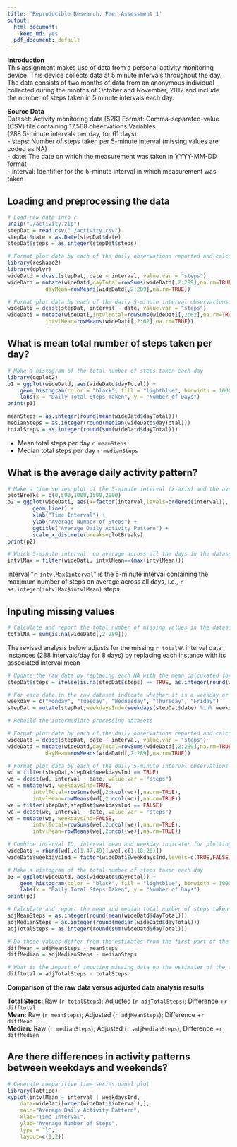 ```yaml
---
title: 'Reproducible Research: Peer Assessment 1'
output:
  html_document:
    keep_md: yes
  pdf_document: default
---
```

**Introduction**  
This assignment makes use of data from a personal activity monitoring device.
This device collects data at 5 minute intervals throughout the day. The data
consists of two months of data from an anonymous individual collected during
the months of October and November, 2012 and include the number of steps
taken in 5 minute intervals each day.

**Source Data**  
Dataset: Activity monitoring data [52K]
Format: Comma-separated-value (CSV) file containing 17,568 observations
Variables  
(288 5-minute intervals per day, for 61 days):  
- steps: Number of steps taken per 5-minute interval (missing values are
coded as NA)  
- date: The date on which the measurement was taken in YYYY-MM-DD
format  
- interval: Identifier for the 5-minute interval in which measurement was
taken

## Loading and preprocessing the data
```r
# Load raw data into r
unzip("./activity.zip")
stepDat = read.csv("./activity.csv")
stepDat$date = as.Date(stepDat$date)
stepDat$steps = as.integer(stepDat$steps)

# Format plot data by each of the daily observations reported and calculate each day's total and mean
library(reshape2)
library(dplyr)
wideDatd = dcast(stepDat, date ~ interval, value.var = "steps")
wideDatd = mutate(wideDatd,dayTotal=rowSums(wideDatd[,2:289],na.rm=TRUE),
            dayMean=rowMeans(wideDatd[,2:289],na.rm=TRUE))

# Format plot data by each of the daily 5-minute interval observations reported and calculate each interval's total and mean
wideDati = dcast(stepDat, interval ~ date, value.var = "steps")
wideDati = mutate(wideDati,intvlTotal=rowSums(wideDati[,2:62],na.rm=TRUE),
            intvlMean=rowMeans(wideDati[,2:62],na.rm=TRUE))
```


## What is mean total number of steps taken per day?

```r
# Make a histogram of the total number of steps taken each day
library(ggplot2)
p1 = ggplot(wideDatd, aes(wideDatd$dayTotal)) + 
    geom_histogram(color = "black", fill = "lightblue", binwidth = 1000) +
    labs(x = "Daily Total Steps Taken", y = "Number of Days")
print(p1)

meanSteps = as.integer(round(mean(wideDatd$dayTotal)))
medianSteps = as.integer(round(median(wideDatd$dayTotal)))
totalSteps = as.integer(round(sum(wideDatd$dayTotal)))
```

- Mean total steps per day `r meanSteps`  
- Median total steps per day `r medianSteps`  

## What is the average daily activity pattern?

```r
# Make a time series plot of the 5-minute interval (x-axis) and the average number of steps taken, averaged across all days (y-axis)
plotBreaks = c(0,500,1000,1500,2000)
p2 = ggplot(wideDati, aes(x=factor(interval,levels=ordered(interval)), y=intvlMean, group=1)) +
        geom_line() +
        xlab("Time Interval") + 
        ylab("Average Number of Steps") +
        ggtitle("Average Daily Activity Pattern") +
        scale_x_discrete(breaks=plotBreaks)
print(p2)
```

```r
# Which 5-minute interval, on average across all the days in the dataset, contains the maximum number of steps?
intvlMax = filter(wideDati, intvlMean==(max(intvlMean)))
```

Interval "`r intvlMax$interval`" is the 5-minute interval containing the maximum number of steps on average across all days, i.e., `r as.integer(intvlMax$intvlMean)` steps.

## Inputing missing values

```r
# Calculate and report the total number of missing values in the dataset 
totalNA = sum(is.na(wideDatd[,2:289]))
```

The revised analysis below adjusts for the missing `r totalNA` interval data instances (288 intervals/day for 8 days) by replacing each instance with its associated interval mean

```r
# Update the raw data by replacing each NA with the mean calculated for its 5-minute interval
stepDat$steps = ifelse(is.na(stepDat$steps) == TRUE, as.integer(round(wideDati$intvlMean))[wideDati$interval %in% stepDat$interval], stepDat$steps)

# For each date in the raw dataset indicate whether it is a weekday or a weekend day
weekday = c("Monday", "Tuesday", "Wednesday", "Thursday", "Friday")
stepDat = mutate(stepDat,weekdaysInd=(weekdays(stepDat$date) %in% weekday))

# Rebuild the intermediate processing datasets

# Format plot data by each of the daily observations reported and calculate each day's total and mean
wideDatd = dcast(stepDat, date ~ interval, value.var = "steps")
wideDatd = mutate(wideDatd,dayTotal=rowSums(wideDatd[,2:289],na.rm=TRUE),
            dayMean=rowMeans(wideDatd[,2:289],na.rm=TRUE))

# Format plot data by each of the daily 5-minute interval observations reported and calculate each interval's step total and mean, grouped by weekday and weekend date 
wd = filter(stepDat,stepDat$weekdaysInd == TRUE) 
wd = dcast(wd, interval ~ date, value.var = "steps") 
wd = mutate(wd, weekdaysInd=TRUE, 
        intvlTotal=rowSums(wd[,2:ncol(wd)],na.rm=TRUE),
        intvlMean=rowMeans(wd[,2:ncol(wd)],na.rm=TRUE))
we = filter(stepDat,stepDat$weekdaysInd == FALSE) 
we = dcast(we, interval ~ date, value.var = "steps") 
we = mutate(we, weekdaysInd=FALSE, 
        intvlTotal=rowSums(we[,2:ncol(we)],na.rm=TRUE),
        intvlMean=rowMeans(we[,2:ncol(we)],na.rm=TRUE))

# Combine interval ID, interval mean and weekday indicator for plotting
wideDati = rbind(wd[,c(1,47,49)],we[,c(1,18,20)]) 
wideDati$weekdaysInd = factor(wideDati$weekdaysInd,levels=c(TRUE,FALSE), labels=c("Weekday", "Weekend"))
```

```r
# Make a histogram of the total number of steps taken each day
p3 = ggplot(wideDatd, aes(wideDatd$dayTotal)) + 
    geom_histogram(color = "black", fill = "lightblue", binwidth = 1000) +
    labs(x = "Daily Total Steps Taken", y = "Number of Days")
print(p3)

# Calculate and report the mean and median total number of steps taken per day
adjMeanSteps = as.integer(round(mean(wideDatd$dayTotal)))
adjMedianSteps = as.integer(round(median(wideDatd$dayTotal)))
adjTotalSteps = as.integer(round(sum(wideDatd$dayTotal)))

# Do these values differ from the estimates from the first part of the assignment?
diffMean = adjMeanSteps - meanSteps
diffMedian = adjMedianSteps - medianSteps

# What is the impact of imputing missing data on the estimates of the total daily number of steps?
difftotal = adjTotalSteps - totalSteps
```

**Comparison of the raw data versus adjusted data analysis results** 

**Total Steps:** Raw (`r totalSteps`); Adjusted (`r adjTotalSteps`);
Difference +`r difftotal`    
**Mean:** Raw (`r meanSteps`); Adjusted (`r adjMeanSteps`);
Difference +`r diffMean`    
**Median:** Raw (`r medianSteps`); Adjusted (`r adjMedianSteps`);
Difference +`r diffMedian`

## Are there differences in activity patterns between weekdays and weekends?

```r
# Generate comparitive time series panel plot
library(lattice)
xyplot(intvlMean ~ interval | weekdaysInd,
    data=wideDati[order(wideDati$interval),],
    main="Average Daily Activity Pattern",
    xlab="Time Interval",
    ylab="Average Number of Steps",
    type = "l",
    layout=c(1,2))
```
